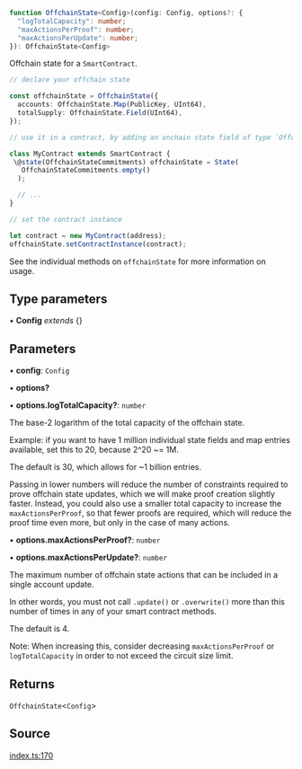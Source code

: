 ```ts
function OffchainState<Config>(config: Config, options?: {
  "logTotalCapacity": number;
  "maxActionsPerProof": number;
  "maxActionsPerUpdate": number;
}): OffchainState<Config>
```

Offchain state for a `SmartContract`.

```ts
// declare your offchain state

const offchainState = OffchainState({
  accounts: OffchainState.Map(PublicKey, UInt64),
  totalSupply: OffchainState.Field(UInt64),
});

// use it in a contract, by adding an onchain state field of type `OffchainStateCommitments`

class MyContract extends SmartContract {
 \@state(OffchainStateCommitments) offchainState = State(
   OffchainStateCommitments.empty()
  );

  // ...
}

// set the contract instance

let contract = new MyContract(address);
offchainState.setContractInstance(contract);
```

See the individual methods on `offchainState` for more information on usage.

## Type parameters

• **Config** *extends* \{\}

## Parameters

• **config**: `Config`

• **options?**

• **options.logTotalCapacity?**: `number`

The base-2 logarithm of the total capacity of the offchain state.

Example: if you want to have 1 million individual state fields and map entries available,
set this to 20, because 2^20 ~= 1M.

The default is 30, which allows for ~1 billion entries.

Passing in lower numbers will reduce the number of constraints required to prove offchain state updates,
which we will make proof creation slightly faster.
Instead, you could also use a smaller total capacity to increase the `maxActionsPerProof`, so that fewer proofs are required,
which will reduce the proof time even more, but only in the case of many actions.

• **options.maxActionsPerProof?**: `number`

• **options.maxActionsPerUpdate?**: `number`

The maximum number of offchain state actions that can be included in a single account update.

In other words, you must not call `.update()` or `.overwrite()` more than this number of times in any of your smart contract methods.

The default is 4.

Note: When increasing this, consider decreasing `maxActionsPerProof` or `logTotalCapacity` in order to not exceed the circuit size limit.

## Returns

`OffchainState`\<`Config`\>

## Source

[index.ts:170](https://github.com/o1-labs/o1js/blob/6ebbc23710f6de023fea6d83dc93c5a914c571f2/src/index.ts#L170)
